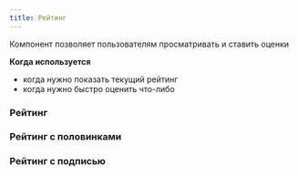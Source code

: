```yaml
---
title: Рейтинг
---
```


Компонент позволяет пользователям просматривать и ставить оценки

**Когда используется**

- когда нужно показать текущий рейтинг
- когда нужно быстро оценить что-либо

### Рейтинг
<Sandbox projectId="uxcomponents_rating_rating" />

### Рейтинг с половинками
<Sandbox projectId="uxcomponents_rating_rating_with_half" />

### Рейтинг с подписью
<Sandbox projectId="uxcomponents_rating_rating_with_tooltip" />

